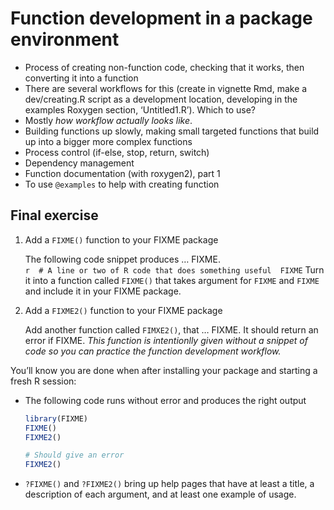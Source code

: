 # Function development in a package environment

- Process of creating non-function code, checking that it works, then
   converting it into a function
- There are several workflows for this (create in vignette Rmd, make a dev/creating.R
    script as a development location, developing in the examples Roxygen
    section, 'Untitled1.R'). Which to use?
- Mostly *how workflow actually looks like*.
- Building functions up slowly, making small targeted functions that build up
  into a bigger more complex functions
- Process control (if-else, stop, return, switch)
- Dependency management
- Function documentation (with roxygen2), part 1
- To use `@examples` to help with creating function

## Final exercise

<!-- NOTE: Preferably something linked to working towards completing the project assignments, maybe to be used as a milestone? -->

1. Add a `FIXME()` function to your FIXME package
    
    The following code snippet produces ... FIXME.  
    ```r
    # A line or two of R code that does something useful
    FIXME
    ```
    Turn it into a function called `FIXME()` that takes argument for       `FIXME` and `FIXME` and include it in your FIXME package.

2. Add a `FIXME2()` function to your FIXME package

    Add another function called `FIMXE2()`, that ... FIXME.
    It should return an error if FIXME.
    *This function is intentionlly given without a snippet of code so you can practice the function development workflow.*

You'll know you are done when after installing your package and starting a fresh R session:

* The following code runs without error and produces the right output

    ```r
    library(FIXME)
    FIXME()
    FIXME2()
    
    # Should give an error
    FIXME2()
    ```
    
* `?FIXME()` and `?FIXME2()` bring up help pages that have at least a title, a description of each argument, and at least one example of usage.
